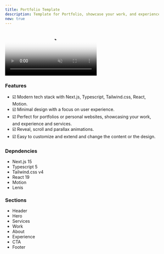 ```yaml
---
title: Portfolio Template
description: Template for Portfolio, showcase your work, and experience.
new: true
---
```


<div className="flex max-w-[800px] flex-col gap-4">
  <video
    autoPlay
    muted
    loop
    src="/videos/portfolio-preview.mp4"
    poster="/videos/portfolio-preview.png"
    className="w-full rounded-xl border"
  />
  <div className="flex w-full flex-col gap-2 sm:flex-row">
    <TemplateOpen url="https://github.com/YoucefBnm/portfolio-template" free />
    <TemplatePreview url="https://portfolio-template-beryl.vercel.app/">
      Live Preview
    </TemplatePreview>
  </div>
</div>

### Features

- ☑️ Modern tech stack with Next.js, Typescript, Tailwind.css, React, Motion.
- ☑️ Minimal design with a focus on user experience.
- ☑️ Perfect for portfolios or personal websites, showcasing your work, and experience and services.
- ☑️ Reveal, scroll and parallax animations.
- ☑️ Easy to customize and extend and change the content or the design.

### Depndencies

- Next.js 15
- Typescript 5
- Tailwind.css v4
- React 19
- Motion
- Lenis

### Sections

- Header
- Hero
- Services
- Work
- About
- Experience
- CTA
- Footer
